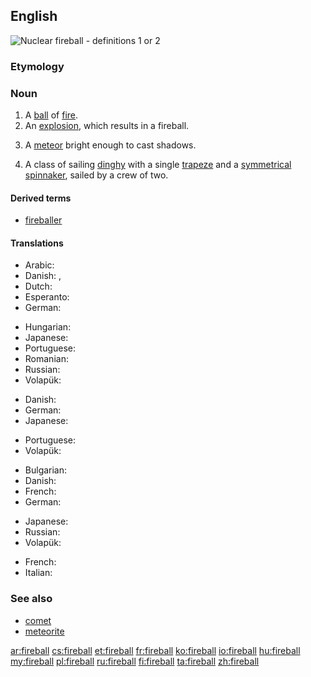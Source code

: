 ==English==
[[File:Operation_Upshot-Knothole_-_Badger_001.jpg|thumb|Nuclear '''fireball''' - definitions 1 or 2]]
{{wikipedia|dab=fireball}}

===Etymology===
{{compound|fire|ball|lang=en}}

===Noun===
{{en-noun}}

# A [[ball]] of [[fire]].
# An [[explosion]], which results in a fireball.
# {{context|astronomy|lang=en}} A [[meteor]] bright enough to cast shadows.
# A class of sailing [[dinghy]] with a single [[trapeze]] and a [[symmetrical]] [[spinnaker]], sailed by a crew of two.

====Derived terms====
* [[fireballer]]

====Translations====
{{trans-top|a ball of fire}}
* Arabic: {{t|ar|كرة نارية|f|tr=kura naariya|sc=Arab}}
* Danish: {{t|da|ildkugle|c}}, {{t|da|kuglelyn|n}}
* Dutch: {{t|nl|vuurbol|m}}
* Esperanto: {{t|eo|fajropilko}}
* German: {{t+|de|Feuerball|m}}
{{trans-mid}}
* Hungarian: {{t+|hu|tűzgolyó}}
* Japanese: {{t|ja|火球|tr=かきゅう, kakyū}}
* Portuguese: {{t|pt|[[bola]] [[de]] [[fogo]]|f}}
* Romanian: {{t|ro|minge de foc|f}}
* Russian: {{t|ru|[[о́гненный]] [[шар]]|m|sc=Cyrl}}
* Volapük: {{t|vo|filaglöp}}
{{trans-bottom}}

{{trans-top|an explosion, which results in a fireball}}
* Danish: {{t|da|ildkugle|c}}
* German: {{t+|de|Feuerball|m}}
* Japanese: {{t|ja|火球|tr=かきゅう, kakyū}}
{{trans-mid}}
* Portuguese: {{t|pt|[[bola]] [[de]] [[fogo]]|f}}
* Volapük: {{t|vo|filaglöp}}
{{trans-bottom}}

{{trans-top|a meteor bright enough to cast shadows}}
* Bulgarian: {{t|bg|метеор|m|sc=Cyrl}}
* Danish: {{t|da|meteor|c}}
* French: {{t+|fr|bolide|m}}
* German: {{t+|de|Feuerball|m}}
{{trans-mid}}
* Japanese: {{t|ja|火球|tr=かきゅう, kakyū}}
* Russian: {{t+|ru|боли́д|m|sc=Cyrl}}
* Volapük: {{t|vo|filaglöp meteorik}}
{{trans-bottom}}

{{trans-top|a class of sailing dinghy}}
{{trans-mid}}
{{trans-bottom}}

{{checktrans-top}}
* French: {{t-check|fr|boule de feu|f}}
* Italian: {{t-check|it|palla di fuoco|f}}
{{trans-bottom}}

===See also===
* [[comet]]
* [[meteorite]]

[[ar:fireball]]
[[cs:fireball]]
[[et:fireball]]
[[fr:fireball]]
[[ko:fireball]]
[[io:fireball]]
[[hu:fireball]]
[[my:fireball]]
[[pl:fireball]]
[[ru:fireball]]
[[fi:fireball]]
[[ta:fireball]]
[[zh:fireball]]
